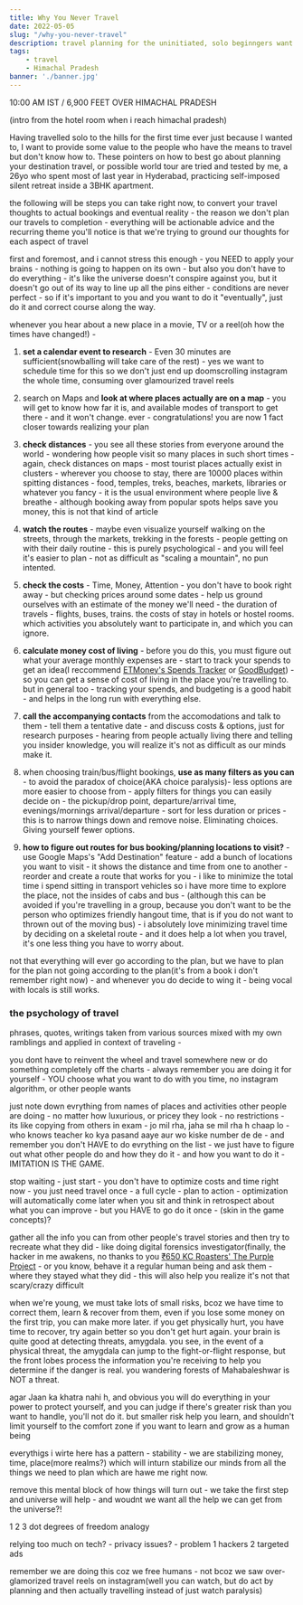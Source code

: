 ```yaml
---
title: Why You Never Travel
date: 2022-05-05
slug: "/why-you-never-travel"
description: travel planning for the uninitiated, solo beginngers want to travel slow, or luxuriosly if that floats your cruise; or maybe you're the friend in a group who's always saying "let's go somewhere" but never plans, take all the offence you want to, and then read this article. let us begin.
tags:
    - travel
    - Himachal Pradesh
banner: './banner.jpg'
---
```


10:00 AM IST / 6,900 FEET OVER HIMACHAL PRADESH

(intro from the hotel room when i reach himachal pradesh)

<!-- 4 years, ## cities -->
Having travelled solo to the hills for the first time ever just because I wanted to, I want to provide some value to the people who have the means to travel but don't know how to. These pointers on how to best go about planning your destination travel, or possible world tour are tried and tested by me, a 26yo who spent most of last year in Hyderabad, practicing self-imposed silent retreat inside a 3BHK apartment.

the following will be steps you can take right now, to convert your travel thoughts to actual bookings and eventual reality - the reason we don't plan our travels to completion - everything will be actionable advice and the recurring theme you'll notice is that we're trying to ground our thoughts for each aspect of travel

first and foremost, and i cannot stress this enough - you NEED to apply your brains - nothing is going to happen on its own - but also you don't have to do everything - it's like the universe doesn't conspire against you, but it doesn't go out of its way to line up all the pins either - conditions are never perfect - so if it's important to you and you want to do it "eventually", just do it and correct course along the way. 

whenever you hear about a new place in a movie, TV or a reel(oh how the times have changed!) -

<!-- google calendar research time event, with funny title -->

1. **set a calendar event to research** - Even 30 minutes are sufficient(snowballing will take care of the rest) - yes we want to schedule time for this so we don't just end up doomscrolling instagram the whole time, consuming over glamourized travel reels

2. search on Maps and **look at where places actually are on a map** - you will get to know how far it is, and available modes of transport to get there - and it won't change. ever - congratulations! you are now 1 fact closer towards realizing your plan

3. **check distances** - you see all these stories from everyone around the world - wondering how people visit so many places in such short times - again, check distances on maps - most tourist places actually exist in clusters - wherever you choose to stay, there are 10000 places within spitting distances - food, temples, treks, beaches, markets, libraries or whatever you fancy - it is the usual environment where people live & breathe - although booking away from popular spots helps save you money, this is not that kind of article

4. **watch the routes** - maybe even visualize yourself walking on the streets, through the markets, trekking in the forests - people getting on with their daily routine - this is purely psychological - and you will feel it's easier to plan - not as difficult as "scaling a mountain", no pun intented. 

5. **check the costs** - Time, Money, Attention - you don't have to book right away - but checking prices around some dates - help us ground ourselves with an estimate of the money we'll need - the duration of travels - flights, buses, trains. the costs of stay in hotels or hostel rooms. which activities you absolutely want to participate in, and which you can ignore. 

6. **calculate money cost of living** - before you do this, you must figure out what your average monthly expenses are - start to track your spends to get an idea(I reccommend [ETMoney's Spends Tracker](https://play.google.com/store/apps/details?id=com.smartspends) or [GoodBudget](https://play.google.com/store/apps/details?id=com.dayspringtech.envelopes)) - so you can get a sense of cost of living in the place you're travelling to. but in general too - tracking your spends, and budgeting is a good habit - and helps in the long run with everything else.

7. **call the accompanying contacts** from the accomodations and talk to them - tell them a tentative date - and discuss costs & options, just for research purposes - hearing from people actually living there and telling you insider knowledge, you will realize it's not as difficult as our minds make it.

8. when choosing train/bus/flight bookings, **use as many filters as you can** - to avoid the paradox of choice(AKA choice paralysis)- less options are more easier to choose from - apply filters for things you can easily decide on - the pickup/drop point, departure/arrival time, evenings/mornings arrival/departure - sort for less duration or prices - this is to narrow things down and remove noise. Eliminating choices. Giving yourself fewer options.

<!-- filters image redbus -->
9. **how to figure out routes for bus booking/planning locations to visit?** - use Google Maps's "Add Destination" feature - add a bunch of locations you want to visit - it shows the distance and time from one to another - reorder and create a route that works for you - i like to minimize the total time i spend sitting in transport vehicles so i have more time to explore the place, not the insides of cabs and bus - (although this can be avoided if you're travelling in a group, because you don't want to be the person who optimizes friendly hangout time, that is if you do not want to thrown out of the moving bus) - i absolutely love minimizing travel time by deciding on a skeletal route - and it does help a lot when you travel, it's one less thing you have to worry about. 

not that everything will ever go according to the plan, but we have to plan for the plan not going according to the plan(it's from a book i don't remember right now) - and whenever you do decide to wing it - being vocal with locals is still works.

### the psychology of travel

phrases, quotes, writings taken from various sources mixed with my own ramblings and applied in context of traveling -

you dont have to reinvent the wheel and travel somewhere new or do something completely off the charts - always remember you are doing it for yourself - YOU choose what you want to do with you time, no instagram algorithm, or other people wants

just note down evrything from names of places and activities other people are doing - no matter how luxurious, or pricey they look - no restrictions - its like copying from others in exam - jo mil rha, jaha se mil rha h chaap lo - who knows teacher ko kya pasand aaye aur wo kiske number de de - and remember you don't HAVE to do evrything on the list - we just have to figure out what other people do and how they do it - and how you want to do it - IMITATION IS THE GAME. 

stop waiting - just start - you don't have to optimize costs and time right now - you just need travel once - a full cycle - plan to action - optimization will automatically come later when you sit and think in retrospect about what you can improve - but you HAVE to go do it once - (skin in the game concepts)?

gather all the info you can from other people's travel stories and then try to recreate what they did - like doing digital forensics investigator(finally, the hacker in me awakens, no thanks to you [₹650 KC Roasters' The Purple Project](https://kcroasters.com/) - or you know, behave it a regular human being and ask them - where they stayed what they did - this will also help you realize it's not that scary/crazy difficult 

when we're young, we must take lots of small risks, bcoz we have time to correct them, learn & recover from them, even if you lose some money on the first trip, you can make more later. if you get physically hurt, you have time to recover, try again better so you don't get hurt again. your brain is quite good at detecting threats, amygdala. you see, in the event of a physical threat, the amygdala can jump to the fight-or-flight response, but the front lobes process the information you're receiving to help you determine if the danger is real. you wandering forests of Mahabaleshwar is NOT a threat.

agar Jaan ka khatra nahi h, and obvious you will do everything in your power to protect yourself, and you can judge if there's greater risk than you want to handle, you'll not do it. but smaller risk help you learn, and shouldn't limit yourself to the comfort zone if you want to learn and grow as a human being

everythigs i wirte here has a pattern - stability - we are stabilizing money, time, place(more realms?) which will inturn stabilize our minds from all the things we need to plan which are hawe me right now. 

remove this mental block of how things will turn out - we take the first step and universe will help - and woudnt we want all the help we can get from the universe?! 

1 2 3 dot degrees of freedom analogy

relying too much on tech? - privacy issues? - problem 1 hackers 2 targeted ads 

remember we are doing this coz we free humans - not bcoz we saw over-glamorized travel reels on instagram(well you can watch, but do act by planning and then actually travelling instead of just watch paralysis)

